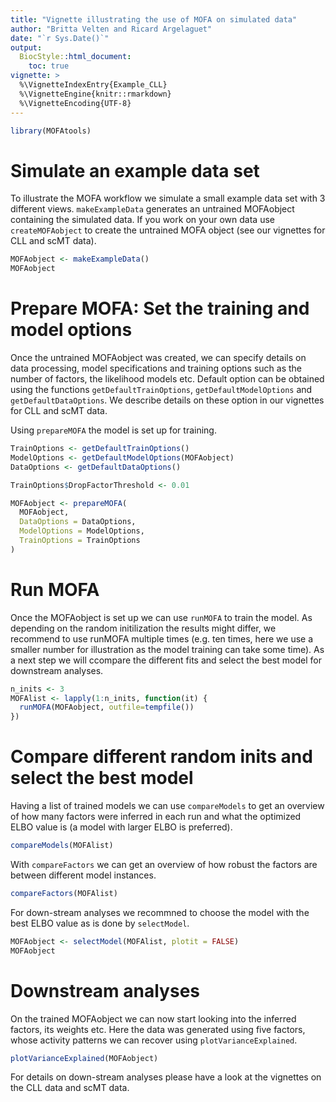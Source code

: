 ```yaml
---
title: "Vignette illustrating the use of MOFA on simulated data"
author: "Britta Velten and Ricard Argelaguet"
date: "`r Sys.Date()`"
output:
  BiocStyle::html_document:
    toc: true
vignette: >
  %\VignetteIndexEntry{Example_CLL}
  %\VignetteEngine{knitr::rmarkdown}
  %\VignetteEncoding{UTF-8}
---
```


```r
library(MOFAtools)
```

# Simulate an example data set
To illustrate the MOFA workflow we simulate a small example data set with 3 different views. `makeExampleData` generates an untrained MOFAobject containing the simulated data. If you work on your own data use `createMOFAobject` to create the untrained MOFA object (see our vignettes for CLL and scMT data).
```r
MOFAobject <- makeExampleData()
MOFAobject
```

# Prepare MOFA: Set the training and model options
Once the untrained MOFAobject was created, we can specify details on data processing, model specifications and training options such as the number of factors, the likelihood models etc. Default option can be obtained using the functions `getDefaultTrainOptions`, `getDefaultModelOptions` and `getDefaultDataOptions`. We describe details on these option in our vignettes for CLL and scMT data.

Using `prepareMOFA` the model is set up for training.
```r
TrainOptions <- getDefaultTrainOptions()
ModelOptions <- getDefaultModelOptions(MOFAobject)
DataOptions <- getDefaultDataOptions()

TrainOptions$DropFactorThreshold <- 0.01

MOFAobject <- prepareMOFA(
  MOFAobject, 
  DataOptions = DataOptions,
  ModelOptions = ModelOptions,
  TrainOptions = TrainOptions
)
```

# Run MOFA
Once the MOFAobject is set up we can use `runMOFA` to train the model. As depending on the random initilization the results might differ, we recommend to use runMOFA multiple times (e.g. ten times, here we use a smaller number for illustration as the model training can take some time). As a next step we will ccompare the different fits and select the best model for downstream analyses.
```r
n_inits <- 3
MOFAlist <- lapply(1:n_inits, function(it) {
  runMOFA(MOFAobject, outfile=tempfile())
})
```


# Compare different random inits and select the best model
Having a list of trained models we can use `compareModels` to get an overview of how many factors were inferred in each run and what the optimized ELBO value is (a model with larger ELBO is preferred). 

```r
compareModels(MOFAlist)
```

With `compareFactors` we can get an overview of how robust the factors are between different model instances.
```r
compareFactors(MOFAlist)
```

For down-stream analyses we recommned to choose the model with the best ELBO value as is done by `selectModel`.
```r
MOFAobject <- selectModel(MOFAlist, plotit = FALSE)
MOFAobject
```

# Downstream analyses
On the trained MOFAobject we can now start looking into the inferred factors, its weights etc. Here the data was generated using five factors, whose activity patterns we can recover using `plotVarianceExplained`.
```r
plotVarianceExplained(MOFAobject)
```

For details on down-stream analyses please have a look at the vignettes on the CLL data and scMT data.

